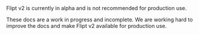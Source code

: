 <Warning>
  Flipt v2 is currently in alpha and is not recommended for production use.

These docs are a work in progress and incomplete. We are working hard to
improve the docs and make Flipt v2 available for production use.

</Warning>
